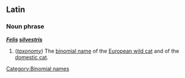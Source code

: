 ==Latin==
===Noun phrase===
'''''[[Felis]] [[silvestris]]'''''

#(''[[taxonomy]]'') The [[binomial name]] of the [[European wild cat]] and of the [[domestic cat]].
[[Category:Binomial names]]